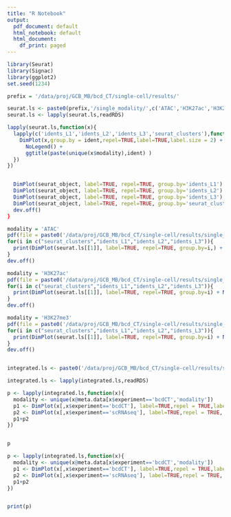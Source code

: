 ```yaml
---
title: "R Notebook"
output:
  pdf_document: default
  html_notebook: default
  html_document:
    df_print: paged
---
```


```r
library(Seurat)
library(Signac)
library(ggplot2)
set.seed(1234)

prefix = '/data/proj/GCB_MB/bcd_CT/single-cell/results/'
```

```r
seurat.ls <- paste0(prefix,'/single_modality/',c('ATAC','H3K27ac','H3K27me3'), '/seurat/peaks/Seurat_object_clustered_renamed.Rds')
seurat.ls <- lapply(seurat.ls,readRDS)
```

```r
lapply(seurat.ls,function(x){
  lapply(c('idents_L1','idents_L2','idents_L3','seurat_clusters'),function(ident){
    DimPlot(x,group.by = ident,repel=TRUE,label=TRUE,label.size = 2) + 
      NoLegend() + 
      ggtitle(paste(unique(x$modality),ident) )
  })
})


  DimPlot(seurat_object, label=TRUE, repel=TRUE, group.by='idents_L1') + NoLegend() + ggtitle(paste(modality,"idents_L1"))
  DimPlot(seurat_object, label=TRUE, repel=TRUE, group.by='idents_L2') + NoLegend() + ggtitle(paste(modality,"idents_L2"))
  DimPlot(seurat_object, label=TRUE, repel=TRUE, group.by='idents_L3') + NoLegend() + ggtitle(paste(modality,"idents_L3"))
  DimPlot(seurat_object, label=TRUE, repel=TRUE, group.by='seurat_clusters') + NoLegend() + ggtitle(paste(modality,"seurat_clusters"))
  dev.off()
}

modality = 'ATAC'
pdf(file = paste0('/data/proj/GCB_MB/bcd_CT/single-cell/results/single_modality/',modality,'/seurat/peaks/',modality,'_clustering.pdf'),width = 12,height = 12)
for(i in c("seurat_clusters","idents_L1","idents_L2","idents_L3")){
  print(DimPlot(seurat.ls[[1]], label=TRUE, repel=TRUE, group.by=i,) + NoLegend() + ggtitle(paste(modality,i)))
}
dev.off()

modality = 'H3K27ac'
pdf(file = paste0('/data/proj/GCB_MB/bcd_CT/single-cell/results/single_modality/',modality,'/seurat/peaks/',modality,'_clustering.pdf'),width = 7,height = 7)
for(i in c("seurat_clusters","idents_L1","idents_L2","idents_L3")){
  print(DimPlot(seurat.ls[[1]], label=TRUE, repel=TRUE, group.by=i) + NoLegend() + ggtitle(paste(modality,i)))
}
dev.off()

modality = 'H3K27me3'
pdf(file = paste0('/data/proj/GCB_MB/bcd_CT/single-cell/results/single_modality/',modality,'/seurat/peaks/',modality,'_clustering.pdf'),width = 7,height = 7)
for(i in c("seurat_clusters","idents_L1","idents_L2","idents_L3")){
  print(DimPlot(seurat.ls[[1]], label=TRUE, repel=TRUE, group.by=i) + NoLegend() + ggtitle(paste(modality,i)))
}
dev.off()



```




```r
integrated.ls <- paste0('/data/proj/GCB_MB/bcd_CT/single-cell/results/single_modality/',c('ATAC','H3K27ac','H3K27me3'),'/seurat/peaks/integration/integration_RNA.Rds')

integrated.ls <- lapply(integrated.ls,readRDS)
```

```r


p <- lapply(integrated.ls,function(x){
  modality <- unique(x@meta.data[x$experiment=='bcdCT','modality'])
  p1 <- DimPlot(x[,x$experiment=='bcdCT'], label=TRUE,repel = TRUE,label.size = 3) + NoLegend() + ggtitle(paste0(paste(modality, 'bcdCT')))
  p2 <- DimPlot(x[,x$experiment=='scRNAseq'], label=TRUE,repel = TRUE, group.by='TaxonomyRank3',label.size = 3) + NoLegend() + ggtitle('scRNAseq')
  p1+p2
})


p


```

```r


p <- lapply(integrated.ls,function(x){
  modality <- unique(x@meta.data[x$experiment=='bcdCT','modality'])
  p1 <- DimPlot(x[,x$experiment=='bcdCT'], label=TRUE,repel = TRUE,label.size = 2) + NoLegend() + ggtitle(paste0(paste(modality, 'bcdCT')))
  p2 <- DimPlot(x[,x$experiment=='scRNAseq'], label=TRUE,repel = TRUE, group.by='TaxonomyRank4',label.size = 2) + NoLegend() + ggtitle('scRNAseq')
  p1+p2
})


print(p)


```
